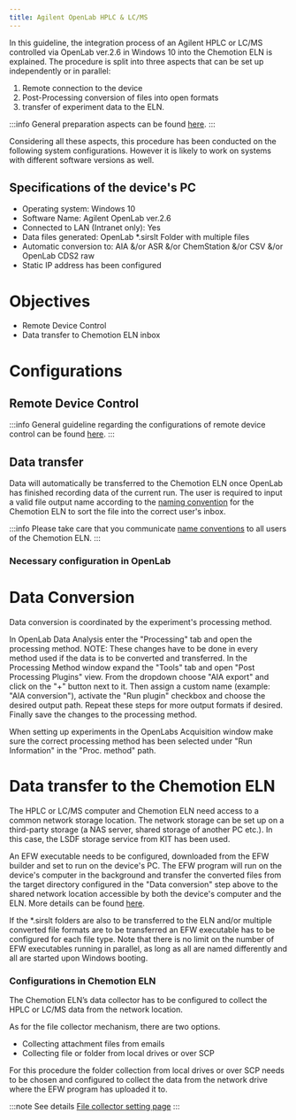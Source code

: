 ```yaml
---
title: Agilent OpenLab HPLC & LC/MS
---
```


In this guideline, the integration process of an Agilent HPLC or LC/MS controlled via OpenLab ver.2.6 in Windows 10 into the Chemotion ELN is explained.
The procedure is split into three aspects that can be set up independently or in parallel:

1. Remote connection to the device
2. Post-Processing conversion of files into open formats
3. transfer of experiment data to the ELN.

:::info
General preparation aspects can be found [here](../devices#general-preparation-aspects).
:::

Considering all these aspects, this procedure has been conducted on the following system configurations.
However it is likely to work on systems with different software versions as well.

## Specifications of the device's PC

- Operating system: Windows 10
- Software Name: Agilent OpenLab ver.2.6
- Connected to LAN (Intranet only): Yes
- Data files generated: OpenLab \*.sirslt Folder with multiple files
- Automatic conversion to: AIA &/or ASR &/or ChemStation &/or CSV &/or OpenLab CDS2 raw
- Static IP address has been configured

# Objectives

- Remote Device Control
- Data transfer to Chemotion ELN inbox

# Configurations

## Remote Device Control

:::info
General guideline regarding the configurations of remote device control can be found [here](configurations/remote_control).
:::

## Data transfer

Data will automatically be transferred to the Chemotion ELN once OpenLab has finished recording data of the current run.
The user is required to input a valid file output name according to the [naming convention](../devices#name-conventions) for the Chemotion ELN to sort the file into the correct user's inbox.

:::info
Please take care that you communicate [name conventions](../devices#name-conventions) to all users of the Chemotion ELN.
:::

### Necessary configuration in OpenLab

# Data Conversion

Data conversion is coordinated by the experiment's processing method.

In OpenLab Data Analysis enter the "Processing" tab and open the processing method.
NOTE: These changes have to be done in every method used if the data is to be converted and transferred.
In the Processing Method window expand the "Tools" tab and open "Post Processing Plugins" view.
From the dropdown choose "AIA export" and click on the "+" button next to it.
Then assign a custom name (example: "AIA conversion"), activate the "Run plugin" checkbox and choose the desired output path.
Repeat these steps for more output formats if desired. Finally save the changes to the processing method.

When setting up experiments in the OpenLabs Acquisition window make sure the correct processing method has been selected under "Run Information" in the "Proc. method" path.

# Data transfer to the Chemotion ELN

The HPLC or LC/MS computer and Chemotion ELN need access to a common network storage location.
The network storage can be set up on a third-party storage (a NAS server, shared storage of another PC etc.).
In this case, the LSDF storage service from KIT has been used.

An EFW executable needs to be configured, downloaded from the EFW builder and set to run on the device's PC.
The EFW program will run on the device's computer in the background and transfer the converted files from the target directory configured in the "Data conversion" step above to the shared network location accessible by both the device's computer and the ELN.
More details can be found [here](configurations/data_transfer).

If the \*.sirslt folders are also to be transferred to the ELN and/or multiple converted file formats are to be transferred an EFW executable has to be configured for each file type.
Note that there is no limit on the number of EFW executables running in parallel, as long as all are named differently and all are started upon Windows booting.

### Configurations in Chemotion ELN

The Chemotion ELN’s data collector has to be configured to collect the HPLC or LC/MS data from the network location.

As for the file collector mechanism, there are two options.

- Collecting attachment files from emails
- Collecting file or folder from local drives or over SCP

For this procedure the folder collection from local drives or over SCP needs to be chosen and configured to collect the data from the network drive where the EFW program has uploaded it to.

:::note See details
[File collector setting page](../install_configure/configuration#file-collection)
:::
